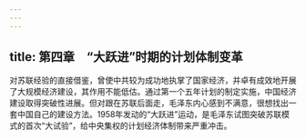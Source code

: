 ```yaml
---
---
---
```

title: 第四章　“大跃进”时期的计划体制变革
---




对苏联经验的直接借鉴，曾使中共较为成功地执掌了国家经济，并卓有成效地开展了大规模经济建设，其作用不能低估。通过第一个五年计划的制定实施，中国经济建设取得突破性进展。但对跟在苏联后面走，毛泽东内心感到不满意，很想找出一套中国自己的建设方法。1958年发动的“大跃进”运动，是毛泽东试图突破苏联模式的首次“大试验”，给中央集权的计划经济体制带来严重冲击。